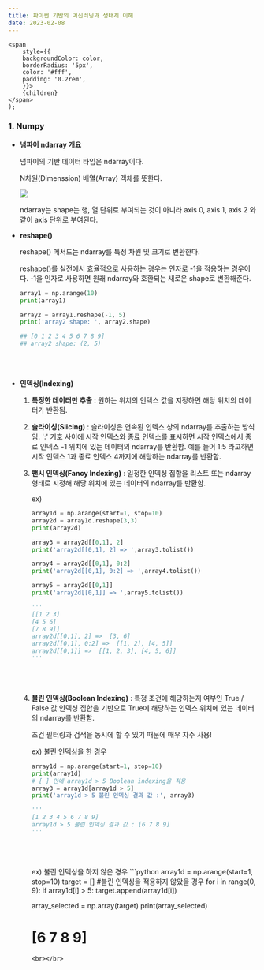 ```yaml
---
title: 파이썬 기반의 머신러닝과 생태계 이해
date: 2023-02-08
---
```


    <span
        style={{
        backgroundColor: color,
        borderRadius: '5px',
        color: '#fff',
        padding: '0.2rem',
        }}>
        {children}
    </span>
    );




### 1. Numpy

- **넘파이 ndarray 개요**

    넘파이의 기반 데이터 타입은 ndarray이다.

    N차원(Dimenssion) 배열(Array) 객체를 뜻한다.

    ![](/note/ML_Guide/axis.PNG)

    ndarray는 shape는 행, 열 단위로 부여되는 것이 아니라 axis 0, axis 1, axis 2 와 같이 axis 단위로 부여된다.

- **reshape()**

    reshape() 메서드는 ndarray를 특정 차원 및 크기로 변환한다.

    reshape()를 실전에서 효율적으로 사용하는 경우는 인자로 -1을 적용하는 경우이다. -1을 인자로 사용하면 원래 ndarray와 호환되는 새로운 shape로 변환해준다.

    ```python
    array1 = np.arange(10)
    print(array1)

    array2 = array1.reshape(-1, 5)
    print('array2 shape: ', array2.shape)

    ## [0 1 2 3 4 5 6 7 8 9]
    ## array2 shape: (2, 5)
    ```

    <br></br>
- **인덱싱(Indexing)**

    1. **특정한 데이터만 추출** : 원하는 위치의 인덱스 값을 지정하면 해당 위치의 데이터가 반환됨.

    2. **슬라이싱(Slicing)** : 슬라이싱은 연속된 인덱스 상의 ndarray를 추출하는 방식임. ':' 기호 사이에 시작 인덱스와 종료 인덱스를 표시하면 시작 인덱스에서 종료 인덱스 -1 위치에 있는 데이터의 ndarray를 반환함. 예를 들어 1:5 라고하면 시작 인덱스 1과 종료 인덱스 4까지에 해당하는 ndarray를 반환함.

    3. **팬시 인덱싱(Fancy Indexing)** : 일정한 인덱싱 집합을 리스트 또는 ndarray 형태로 지정해 해당 위치에 있는 데이터의 ndarray를 반환함.

        ex)

        ```python
        array1d = np.arange(start=1, stop=10)
        array2d = array1d.reshape(3,3)
        print(array2d)

        array3 = array2d[[0,1], 2]
        print('array2d[[0,1], 2] => ',array3.tolist())

        array4 = array2d[[0,1], 0:2]
        print('array2d[[0,1], 0:2] => ',array4.tolist())

        array5 = array2d[[0,1]]
        print('array2d[[0,1]] => ',array5.tolist())

        '''
        [[1 2 3]
        [4 5 6]
        [7 8 9]]
        array2d[[0,1], 2] =>  [3, 6]
        array2d[[0,1], 0:2] =>  [[1, 2], [4, 5]]
        array2d[[0,1]] =>  [[1, 2, 3], [4, 5, 6]]
        '''
        ```
        <br></br>


    4. **불린 인덱싱(Boolean Indexing)** : 특정 조건에 해당하는지 여부인 True / False 값 인덱싱 집합을 기반으로 True에 해당하는 인덱스 위치에 있는 데이터의 ndarray를 반환함.

        <Highlight color="#25c2a0">조건 필터링과 검색을 동시에 할 수 있기 때문에 매우 자주 사용!</Highlight>

          ex) 불린 인덱싱을 한 경우

        ```python
        array1d = np.arange(start=1, stop=10)
        print(array1d)
        # [ ] 안에 array1d > 5 Boolean indexing을 적용
        array3 = array1d[array1d > 5]
        print('array1d > 5 불린 인덱싱 결과 값 :', array3)

        '''
        [1 2 3 4 5 6 7 8 9]
        array1d > 5 불린 인덱싱 결과 값 : [6 7 8 9]
        '''
        ```
        <br></br>

        ex) 불린 인덱싱을 하지 않은 경우
           ```python
        array1d = np.arange(start=1, stop=10)
        target = []
        #불린 인덱싱을 적용하지 않았을 경우
        for i in range(0, 9):
            if array1d[i] > 5:
                target.append(array1d[i])

        array_selected = np.array(target)
        print(array_selected)

        # [6 7 8 9]
        ```
        <br></br>


